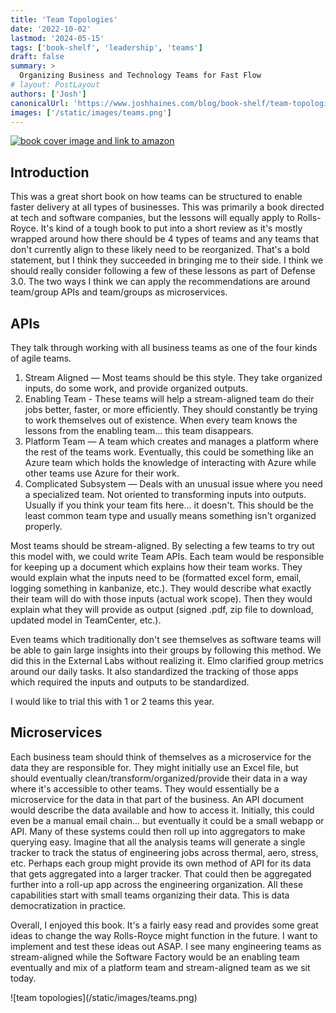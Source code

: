```yaml
---
title: 'Team Topologies'
date: '2022-10-02'
lastmod: '2024-05-15'
tags: ['book-shelf', 'leadership', 'teams']
draft: false
summary: >
  Organizing Business and Technology Teams for Fast Flow
# layout: PostLayout
authors: ['Josh']
canonicalUrl: 'https://www.joshhaines.com/blog/book-shelf/team-topologies'
images: ['/static/images/teams.png']
---
```


<div className="mx-auto w-1/3">
  <a href="https://www.amazon.com/Team-Topologies-Organizing-Business-Technology/dp/1942788819">
    <img
      alt="book cover image and link to amazon"
      src="https://m.media-amazon.com/images/I/41lhdBECG5L._SY445_SX342_.jpg"
    />
  </a>
</div>

## Introduction

This was a great short book on how teams can be structured to enable faster delivery at all types of businesses. This was primarily a book directed at tech and software companies, but the lessons will equally apply to Rolls-Royce. It's kind of a tough book to put into a short review as it's mostly wrapped around how there should be 4 types of teams and any teams that don't currently align to these likely need to be reorganized. That's a bold statement, but I think they succeeded in bringing me to their side. I think we should really consider following a few of these lessons as part of Defense 3.0. The two ways I think we can apply the recommendations are around team/group APIs and team/groups as microservices.

## APIs

They talk through working with all business teams as one of the four kinds of agile teams.

1. Stream Aligned — Most teams should be this style. They take organized inputs, do some work, and provide organized outputs.
1. Enabling Team - These teams will help a stream-aligned team do their jobs better, faster, or more efficiently. They should constantly be trying to work themselves out of existence. When every team knows the lessons from the enabling team... this team disappears.
1. Platform Team — A team which creates and manages a platform where the rest of the teams work. Eventually, this could be something like an Azure team which holds the knowledge of interacting with Azure while other teams use Azure for their work.
1. Complicated Subsystem — Deals with an unusual issue where you need a specialized team. Not oriented to transforming inputs into outputs. Usually if you think your team fits here... it doesn't. This should be the least common team type and usually means something isn't organized properly.

Most teams should be stream-aligned. By selecting a few teams to try out this model with, we could write Team APIs. Each team would be responsible for keeping up a document which explains how their team works. They would explain what the inputs need to be (formatted excel form, email, logging something in kanbanize, etc.). They would describe what exactly their team will do with those inputs (actual work scope). Then they would explain what they will provide as output (signed .pdf, zip file to download, updated model in TeamCenter, etc.).

Even teams which traditionally don't see themselves as software teams will be able to gain large insights into their groups by following this method. We did this in the External Labs without realizing it. Elmo clarified group metrics around our daily tasks. It also standardized the tracking of those apps which required the inputs and outputs to be standardized.

I would like to trial this with 1 or 2 teams this year.

## Microservices

Each business team should think of themselves as a microservice for the data they are responsible for. They might initially use an Excel file, but should eventually clean/transform/organized/provide their data in a way where it's accessible to other teams. They would essentially be a microservice for the data in that part of the business. An API document would describe the data available and how to access it. Initially, this could even be a manual email chain... but eventually it could be a small webapp or API. Many of these systems could then roll up into aggregators to make querying easy. Imagine that all the analysis teams will generate a single tracker to track the status of engineering jobs across thermal, aero, stress, etc. Perhaps each group might provide its own method of API for its data that gets aggregated into a larger tracker. That could then be aggregated further into a roll-up app across the engineering organization. All these capabilities start with small teams organizing their data. This is data democratization in practice.

Overall, I enjoyed this book. It's a fairly easy read and provides some great ideas to change the way Rolls-Royce might function in the future. I want to implement and test these ideas out ASAP. I see many engineering teams as stream-aligned while the Software Factory would be an enabling team eventually and mix of a platform team and stream-aligned team as we sit today.

<div className="-mx-2 flex flex-wrap justify-center overflow-hidden xl:-mx-2">
  <div className="my-1 w-full overflow-hidden px-2 xl:my-1 xl:w-1/2 xl:px-2">
    ![team topologies](/static/images/teams.png)
  </div>
</div>
